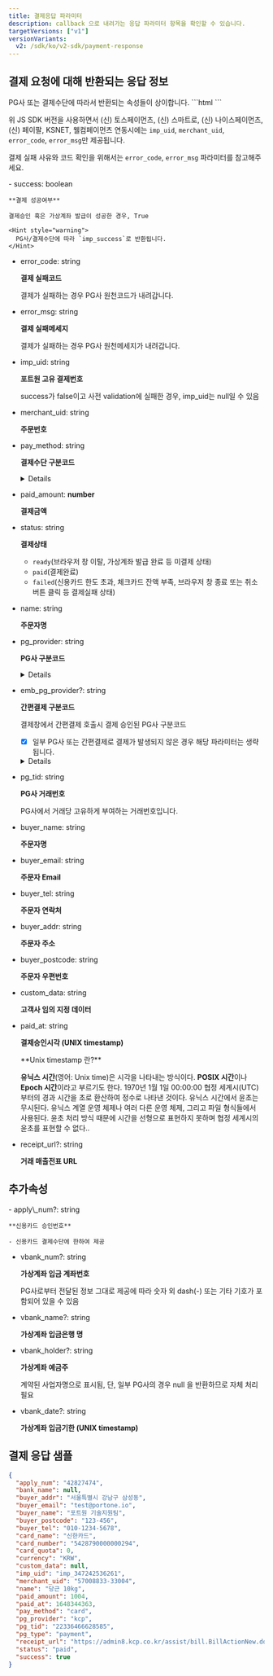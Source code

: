 ```yaml
---
title: 결제응답 파라미터
description: callback 으로 내려가는 응답 파라미터 항목을 확인할 수 있습니다.
targetVersions: ["v1"]
versionVariants:
  v2: /sdk/ko/v2-sdk/payment-response
---
```



## 결제 요청에 대해 반환되는 응답 정보

<Hint style="info">
  PG사 또는 결제수단에 따라서 반환되는 속성들이 상이합니다.
</Hint>

<Hint style="warning">
  ```html
  <script src="https://cdn.iamport.kr/v1/iamport.js"></script>
  ```

  위 JS SDK 버전을 사용하면서 (신) 토스페이먼츠, (신) 스마트로, (신) 나이스페이먼츠, (신) 페이팔, KSNET, 웰컴페이먼츠 연동시에는
  `imp_uid`, `merchant_uid`, `error_code`, `error_msg`만 제공됩니다.

  결제 실패 사유와 코드 확인을 위해서는 `error_code`, `error_msg` 파라미터를 참고해주세요.
</Hint>

<Parameter flatten heading={3}>
  - success: boolean

    **결제 성공여부**

    결제승인 혹은 가상계좌 발급이 성공한 경우, True

    <Hint style="warning">
      PG사/결제수단에 따라 `imp_success`로 반환됩니다.
    </Hint>

  - error\_code: string

    **결제 실패코드**

    결제가 실패하는 경우 PG사 원천코드가 내려갑니다.

  - error\_msg: string

    **결제 실패메세지**

    결제가 실패하는 경우 PG사 원천메세지가 내려갑니다.

  - imp\_uid: string

    **포트원 고유 결제번호**

    success가 false이고 사전 validation에 실패한 경우, imp\_uid는 null일 수 있음

  - merchant\_uid: string

    **주문번호**

  - pay\_method: string

    **결제수단 구분코드**

    <Details>
      <Details.Summary>상세코드 확인하기</Details.Summary>

      <Details.Content>
        - `card` (신용카드)
        - `trans`(실시간 계좌이체)
        - `vbank`(가상계좌)
        - `phone`(휴대폰 소액결제)
        - `cultureland`(컬쳐랜드 상품권 (구.문화상품권))
        - `smartculture`(스마트문상 (게임 문화 상품권))
        - `booknlife`(도서 문화 상품권)
        - `culturegift`(문화상품권)
        - `samsung`(삼성페이)
        - `kakaopay`(카카오페이)
        - `naverpay`(네이버페이)
        - `payco`(페이코)
        - `lpay`(L페이)
        - `ssgpay`(SSG페이)
        - `tosspay`(토스페이)
        - `applepay`(애플페이)
        - `pinpay`(핀페이)
        - `skpay`(11Pay (구.SKPay))
        - `wechat`(위쳇페이)
        - `alipay`(알리페이)
        - `unionpay`(유니온페이)
        - `tenpay`(텐페이)
        - `paysbuy`(페이스바이)
        - `econtext`(편의점 결제)
        - `molpay`(MOL페이)
        - `point`(베네피아 포인트 등 포인트 결제)
        - `paypal`(페이팔)
        - `toss_brandpay`(토스페이먼츠 브랜드페이)
        - `naverpay_card`(네이버페이 - 카드)
        - `naverpay_point`(네이버페이 - 포인트)
      </Details.Content>
    </Details>

  - paid\_amount: **number**

    **결제금액**

  - status: string

    **결제상태**

    - `ready`(브라우저 창 이탈, 가상계좌 발급 완료 등 미결제 상태)
    - `paid`(결제완료)
    - `failed`(신용카드 한도 초과, 체크카드 잔액 부족, 브라우저 창 종료 또는 취소 버튼 클릭 등 결제실패 상태)

  - name: string

    **주문자명**

  - pg\_provider: string

    **PG사 구분코드**

    <Details>
      <Details.Summary>상세코드 확인하기</Details.Summary>

      <Details.Content>
        - `html5_inicis`(KG이니시스웹표준)
        - `inicis`(KG이니시스ActiveX결제창)
        - `kcp`(NHN KCP)
        - `kcp_billing`(NHN KCP 정기결제)
        - `uplus`((구) 토스페이먼츠(구 LG U+))
        - `nice`((구) 나이스페이먼츠)
        - `kicc`(한국정보통신)
        - `kakaopay`(카카오페이)
        - `danal`(다날 휴대폰 소액결제)
        - `danal_tpay`(다날 일반결제)
        - `mobilians`(모빌리언스)
        - `payco`(페이코)
        - `paypal`((구) 페이팔)
        - `eximbay`(엑심베이)
        - `naverpay`(네이버페이-결제형)
        - `naverco`(네이버페이-주문형)
        - `smilepay`(스마일페이)
        - `paymentwall`(페이먼트월)
        - `eximbay`(엑심베이)
        - `tosspay`(토스페이)
        - `smartro`((구) 스마트로)
        - `settle`(세틀뱅크)
        - `settle_acc`(세틀뱅크 내통장 결제)
        - `daou`(키움페이 (구. 페이조아))
        - `tosspayments` ((신) 토스페이먼츠)
        - `paypal_v2`((신) 페이팔)
        - `nice_v2`((신) 나이스페이먼츠)
        - `smartro_v2`((신) 스마트로)
        - `toss_brandpay`(토스페이먼츠 브랜드페이)
        - `welcome` (웰컴페이먼츠)
      </Details.Content>
    </Details>

  - emb\_pg\_provider?: string

    **간편결제 구분코드**

    결제창에서 간편결제 호출시 결제 승인된 PG사 구분코드

    - [x] 일부 PG사 또는 간편결제로 결제가 발생되지 않은 경우 해당 파라미터는 생략됩니다.

    <Details>
      <Details.Summary>상세코드 확인하기</Details.Summary>

      <Details.Content>
        - naverpay
        - kakopay
        - payco
        - samsungpay
        - ssgpay
        - lpay
        - applepay
        - pinpay
        - tosspay
        - skpay
        - toss\_brandpay
      </Details.Content>
    </Details>

  - pg\_tid: string

    **PG사 거래번호**

    PG사에서 거래당 고유하게 부여하는 거래번호입니다.

  - buyer\_name: string

    **주문자명**

  - buyer\_email: string

    **주문자 Email**

  - buyer\_tel: string

    **주문자 연락처**

  - buyer\_addr: string

    **주문자 주소**

  - buyer\_postcode: string

    **주문자 우편번호**

  - custom\_data: string

    **고객사 임의 지정 데이터**

  - paid\_at: string

    **결제승인시각 (UNIX timestamp)**

    <Hint style="info">
      **Unix timestamp 란?**

      **유닉스 시간**(영어: Unix time)은 시각을 나타내는 방식이다. **POSIX 시간**이나 **Epoch 시간**이라고 부르기도 한다. 1970년 1월 1일 00:00:00 협정 세계시(UTC) 부터의 경과 시간을 초로 환산하여 정수로 나타낸 것이다. 유닉스 시간에서 윤초는 무시된다. 유닉스 계열 운영 체제나 여러 다른 운영 체제, 그리고 파일 형식들에서 사용된다. 윤초 처리 방식 때문에 시간을 선형으로 표현하지 못하며 협정 세계시의 윤초를 표현할 수 없다..
    </Hint>

  - receipt\_url?: string

    **거래 매출전표 URL**
</Parameter>

## 추가속성

<Parameter flatten heading={3}>
  - apply\_num?: string

    **신용카드 승인번호**

    - 신용카드 결제수단에 한하여 제공

  - vbank\_num?: string

    **가상계좌 입금 계좌번호**

    <Hint style="warning">
      PG사로부터 전달된 정보 그대로 제공에 따라 숫자 외 dash(-) 또는 기타 기호가 포함되어 있을 수 있음
    </Hint>

  - vbank\_name?: string

    **가상계좌 입금은행 명**

  - vbank\_holder?: string

    **가상계좌 예금주**

    <Hint style="warning">
      계약된 사업자명으로 표시됨, 단, 일부 PG사의 경우 null 을 반환하므로 자체 처리 필요
    </Hint>

  - vbank\_date?: string

    **가상계좌 입금기한 (UNIX timestamp)**
</Parameter>

## 결제 응답 샘플

```json title="결제 응답 sample object"
{
  "apply_num": "42827474",
  "bank_name": null,
  "buyer_addr": "서울특별시 강남구 삼성동",
  "buyer_email": "test@portone.io",
  "buyer_name": "포트원 기술지원팀",
  "buyer_postcode": "123-456",
  "buyer_tel": "010-1234-5678",
  "card_name": "신한카드",
  "card_number": "5428790000000294",
  "card_quota": 0,
  "currency": "KRW",
  "custom_data": null,
  "imp_uid": "imp_347242536261",
  "merchant_uid": "57008833-33004",
  "name": "당근 10kg",
  "paid_amount": 1004,
  "paid_at": 1648344363,
  "pay_method": "card",
  "pg_provider": "kcp",
  "pg_tid": "22336466628585",
  "pg_type": "payment",
  "receipt_url": "https://admin8.kcp.co.kr/assist/bill.BillActionNew.do?cmd=card_bill&tno=22336466628585&order_no=imp_347242536261&trade_mony=1004",
  "status": "paid",
  "success": true
}
```
